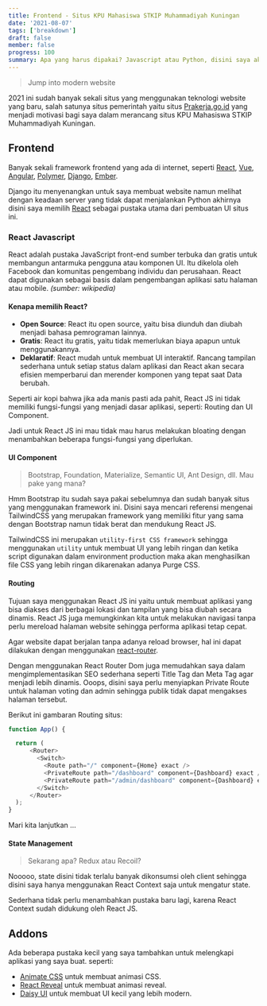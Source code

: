 ```yaml
---
title: Frontend - Situs KPU Mahasiswa STKIP Muhammadiyah Kuningan
date: '2021-08-07'
tags: ['breakdown']
draft: false
member: false
progress: 100
summary: Apa yang harus dipakai? Javascript atau Python, disini saya akan membahas mengenai pembuatan frontend untuk situs KPU Mahasiswa STKIP Muhammadiyah Kuningan.
---
```


> Jump into modern website

2021 ini sudah banyak sekali situs yang menggunakan teknologi website yang baru, salah satunya situs pemerintah yaitu situs [Prakerja.go.id](https://dashboard.prakerja.go.id/) yang menjadi motivasi bagi saya dalam merancang situs KPU Mahasiswa STKIP Muhammadiyah Kuningan.

## Frontend

Banyak sekali framework frontend yang ada di internet, seperti [React](https://facebook.github.io/react/), [Vue](https://vuejs.org/), [Angular](https://angular.io/), [Polymer](https://www.polymer-project.org/), [Django](https://www.djangoproject.com/), [Ember](https://emberjs.com/).

Django itu menyenangkan untuk saya membuat website namun melihat dengan keadaan server yang tidak dapat menjalankan Python akhirnya disini saya memilih [React](https://reactjs.org/) sebagai pustaka utama dari pembuatan UI situs ini.

### React Javascript

React adalah pustaka JavaScript front-end sumber terbuka dan gratis untuk membangun antarmuka pengguna atau komponen UI. Itu dikelola oleh Facebook dan komunitas pengembang individu dan perusahaan. React dapat digunakan sebagai basis dalam pengembangan aplikasi satu halaman atau mobile. _(sumber: wikipedia)_

#### Kenapa memilih React?

- **Open Source**: React itu open source, yaitu bisa diunduh dan diubah menjadi bahasa pemrograman lainnya.
- **Gratis**: React itu gratis, yaitu tidak memerlukan biaya apapun untuk menggunakannya.
- **Deklaratif**: React mudah untuk membuat UI interaktif. Rancang tampilan sederhana untuk setiap status dalam aplikasi dan React akan secara efisien memperbarui dan merender komponen yang tepat saat Data berubah.

Seperti air kopi bahwa jika ada manis pasti ada pahit, React JS ini tidak memiliki fungsi-fungsi yang menjadi dasar aplikasi, seperti: Routing dan UI Component.

Jadi untuk React JS ini mau tidak mau harus melakukan bloating dengan menambahkan beberapa fungsi-fungsi yang diperlukan.

#### UI Component

> Bootstrap, Foundation, Materialize, Semantic UI, Ant Design, dll.
> Mau pake yang mana?

Hmm Bootstrap itu sudah saya pakai sebelumnya dan sudah banyak situs yang menggunakan framework ini.
Disini saya mencari referensi mengenai TailwindCSS yang merupakan framework yang memiliki fitur yang sama dengan Bootstrap namun tidak berat dan mendukung React JS.

TailwindCSS ini merupakan `utility-first CSS framework` sehingga menggunakan `utility` untuk membuat UI yang lebih ringan dan ketika script digunakan dalam environment production maka akan menghasilkan file CSS yang lebih ringan dikarenakan adanya Purge CSS.

#### Routing

Tujuan saya menggunakan React JS ini yaitu untuk membuat aplikasi yang bisa diakses dari berbagai lokasi dan tampilan yang bisa diubah secara dinamis.
React JS juga memungkinkan kita untuk melakukan navigasi tanpa perlu mereload halaman website sehingga performa aplikasi tetap cepat.

Agar website dapat berjalan tanpa adanya reload browser, hal ini dapat dilakukan dengan menggunakan [react-router](https://reacttraining.com/react-router/).

Dengan menggunakan React Router Dom juga memudahkan saya dalam mengimplementasikan SEO sederhana seperti Title Tag dan Meta Tag agar menjadi lebih dinamis.
Ooops, disini saya perlu menyiapkan Private Route untuk halaman voting dan admin sehingga publik tidak dapat mengakses halaman tersebut.

Berikut ini gambaran Routing situs:

```js:app.js
function App() {

  return (
      <Router>
        <Switch>
          <Route path="/" component={Home} exact />
          <PrivateRoute path="/dashboard" component={Dashboard} exact />
          <PrivateRoute path="/admin/dashboard" component={Dashboard} exact />
        </Switch>
      </Router>
  );
}
```

Mari kita lanjutkan ...

#### State Management

> Sekarang apa? Redux atau Recoil?

Nooooo, state disini tidak terlalu banyak dikonsumsi oleh client sehingga disini saya hanya menggunakan React Context saja untuk mengatur state.

Sederhana tidak perlu menambahkan pustaka baru lagi, karena React Context sudah didukung oleh React JS.

## Addons

Ada beberapa pustaka kecil yang saya tambahkan untuk melengkapi aplikasi yang saya buat. seperti:

- [Animate CSS](https://animate.style/) untuk membuat animasi CSS.
- [React Reveal](https://www.react-reveal.com/) untuk membuat animasi reveal.
- [Daisy UI](https://daisyui.github.io/) untuk membuat UI kecil yang lebih modern.
